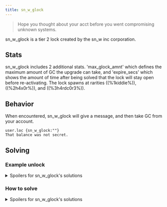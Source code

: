 ```yaml
---
title: sn_w_glock
---
```


> Hope you thought about your acct before you went compromising unknown systems.

sn_w_glock is a tier 2 lock created by the sn_w inc corporation.

## Stats

sn_w_glock includes 2 additional stats. 'max_glock_amnt' which defines the maximum amount of GC the upgrade can take,
and 'expire_secs' which shows the amount of time after being solved that the lock will stay open before re-activating.
The lock spawns at rarities ((%1kiddie%)), ((%2h4x0r%)), and ((%3h4rdc0r3%)).

## Behavior

When encountered, sn_w_glock will give a message, and then take GC from your account.

```
user.loc {sn_w_glock:""}
That balance was not secret.
```

## Solving

### Example unlock

<details>
  <summary>Spoilers for sn_w_glock's solutions</summary>

```
>>user.loc {sn_w_glock:""}
WARNING: BINMAT security shell inactive. Intelligent defense system offline.
LOCK_UNLOCKED
System <user> breached.
Connection terminated.

Transferred 1K337GC to user : sn_w_glock abc123
```

</details>

### How to solve

<details>
<summary>Spoilers for sn_w_glock's solutions</summary>

You need to have the correct amount of GC in your account in order to solve.
Based on a certain word that is inside of the sn_w_glock's return value.

- WORD: "hunter's"<br />
  GC: "3K6GC"
- WORD:"secret"<br />
  GC: "7GC"
- WORD:"secure"<br />
  GC:"443GC"
- WORD:"meaning"<br />
  GC:"42GC"
- WORD:"beast"<br />
  GC:"666GC"
- WORD:"special"<br />
  GC:"38GC"
- WORD:"magician"<br />
  GC:"1K89GC"
- WORD:"elite"<br />
  GC:"1K337GC"
- WORD:"monolithic"<br />
  GC:"2K1GC"

These words can be anywhere in the string that sn_w_glock gives you.

</details>
